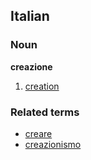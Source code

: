 ==Italian==
===Noun===
'''creazione'''

# [[creation]]

===Related terms===
*[[creare]]
*[[creazionismo]]